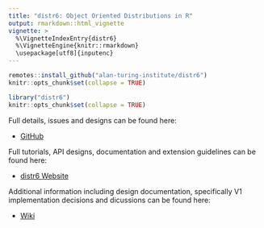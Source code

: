 ```yaml
---
title: "distr6: Object Oriented Distributions in R"
output: rmarkdown::html_vignette
vignette: >
  %\VignetteIndexEntry{distr6}
  %\VignetteEngine{knitr::rmarkdown}
  \usepackage[utf8]{inputenc}
---
```


```r
remotes::install_github("alan-turing-institute/distr6")
knitr::opts_chunk$set(collapse = TRUE)
```

```r
library("distr6")
knitr::opts_chunk$set(collapse = TRUE)
```

Full details, issues and designs can be found here:

* [GitHub](https://github.com/alan-turing-institute/distr6/)

Full tutorials, API designs, documentation and extension guidelines can be found here:

* [distr6 Website](https://alan-turing-institute.github.io/distr6/index.html)

Additional information including design documentation, specifically V1 implementation decisions and dicussions can be found here:

* [Wiki](https://github.com/alan-turing-institute/distr6/wiki)

